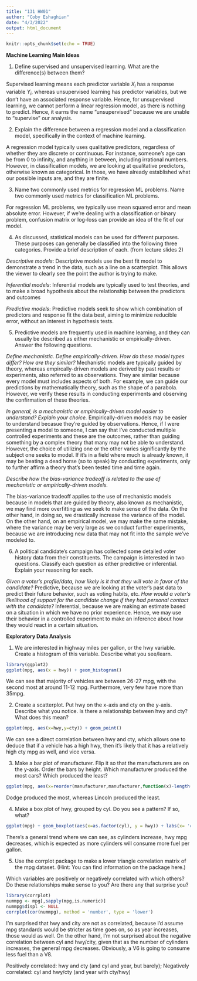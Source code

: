 ```yaml
---
title: "131 HW01"
author: "Coby Eshaghian"
date: "4/3/2022"
output: html_document
---
```


```r
knitr::opts_chunk$set(echo = TRUE)
```

**Machine Learning Main Ideas**

1) Define supervised and unsupervised learning. What are the difference(s) between them?

Supervised learning means each predictor variable $X_i$ has a response variable $Y_i$, whereas unsupervised learning has predictor variables, but we don't have an associated response variable. Hence, for unsupervised learning, we cannot perform a linear regression model, as there is nothing to predict. Hence, it earns the name "unsupervised" because we are unable to "supervise" our analysis.

2) Explain the difference between a regression model and a classification model, specifically in the context of machine learning.

A regression model typically uses qualitative predictors, regardless of whether they are discrete or continuous. For instance, someone's age can be from 0 to infinity, and anything in between, including irrational numbers. However, in classification models, we are looking at qualitative predictors, otherwise known as categorical. In those, we have already established what our possible inputs are, and they are finite. 

3) Name two commonly used metrics for regression ML problems. Name two commonly used metrics for classification ML problems.

For regression ML problems, we typically use mean squared error and mean absolute error.
However, if we're dealing with a classification or binary problem, confusion matrix or log-loss can provide an idea of the fit of our model.

4) As discussed, statistical models can be used for different purposes. These purposes can generally be classified into the following three categories. Provide a brief description of each. (from lecture slides 2)

*Descriptive models*: Descriptive models use the best fit model to demonstrate a trend in the data, such as a line on a scatterplot. This allows the viewer to clearly see the point the author is trying to make. 

*Inferential models*: Inferential models are typically used to test theories, and to make a broad hypothesis about the relationship between the predictors and outcomes

*Predictive models*: Predictive models seek to show which combination of predictors and response fit the data best, aiming to minimize reducible error, without an interest in hypothesis tests.

5) Predictive models are frequently used in machine learning, and they can usually be described as either mechanistic or empirically-driven. Answer the following questions.

*Define mechanistic. Define empirically-driven. How do these model types differ? How are they similar?*
Mechanistic models are typically guided by theory, whereas empircally-driven models are derived by past results or experiments, also referred to as observations. They are similar because every model must includes aspects of both. For example, we can guide our predictions by mathematically theory, such as the shape of a parabola. However, we verify these results in conducting experiments and observing the confirmation of these theories.

*In general, is a mechanistic or empirically-driven model easier to understand? Explain your choice.*
Empirically-driven models may be easier to understand becasue they're guided by observations. Hence, if I were presenting a model to someone, I can say that I've conducted multiple controlled experiments and these are the outcomes, rather than guiding something by a complex theory that many may not be able to understand. However, the choice of utilizing one or the other varies significantly by the subject one seeks to model. If it's in a field where much is already known, it may be beating a dead horse (so to speak) by conducting experiments, only to further affirm a theory that's been tested time and time again. 

*Describe how the bias-variance tradeoff is related to the use of mechanistic or empirically-driven models.*

The bias-variance tradeoff applies to the use of mechanistic models because in models that are guided by theory, also known as mechanistic, we may find more overfitting as we seek to make sense of the data. On the other hand, in doing so, we drastically increase the variance of the model. On the other hand, on an empirical model, we may make the same mistake, where the variance may be very large as we conduct further experiments, because we are introducing new data that may not fit into the sample we've modeled to.

6) A political candidate’s campaign has collected some detailed voter history data from their constituents. The campaign is interested in two questions. Classify each question as either predictive or inferential. Explain your reasoning for each.

*Given a voter’s profile/data, how likely is it that they will vote in favor of the candidate?*
Predictive, because we are looking at the voter's past data to predict their future behavior, such as voting habits, etc.
*How would a voter’s likelihood of support for the candidate change if they had personal contact with the candidate?*
Inferential, because we are making an estimate based on a situation in which we have no prior experience. Hence, we may use their behavior in a controlled experiment to make an inference about how they would react in a certain situation. 

**Exploratory Data Analysis**

1) We are interested in highway miles per gallon, or the hwy variable. Create a histogram of this variable. Describe what you see/learn.
```r
library(ggplot2)
ggplot(mpg, aes(x = hwy)) + geom_histogram()
```

We can see that majority of vehicles are between 26-27 mpg, with the second most at around 11-12 mpg. Furthermore, very few have more than 35mpg.

2) Create a scatterplot. Put hwy on the x-axis and cty on the y-axis. Describe what you notice. Is there a relationship between hwy and cty? What does this mean?
```r
ggplot(mpg, aes(x=hwy,y=cty)) + geom_point()
```

We can see a direct correlation between hwy and cty, which allows one to deduce that if a vehicle has a high hwy, then it's likely that it has a relatively high cty mpg as well, and vice versa.

3) Make a bar plot of manufacturer. Flip it so that the manufacturers are on the y-axis. Order the bars by height. Which manufacturer produced the most cars? Which produced the least?
```r
ggplot(mpg, aes(x=reorder(manufacturer,manufacturer,function(x)-length(x)))) + geom_bar() + coord_flip() +labs(x='manufacturer')
```

Dodge produced the most, whereas Lincoln produced the least.

4) Make a box plot of hwy, grouped by cyl. Do you see a pattern? If so, what?
```r
ggplot(mpg) + geom_boxplot(aes(x=as.factor(cyl), y = hwy)) + labs(x= 'cyl')

```

There's a general trend where we can see, as cylinders increase, hwy mpg decreases, which is expected as more cylinders will consume more fuel per gallon.

5) Use the corrplot package to make a lower triangle correlation matrix of the mpg dataset. (Hint: You can find information on the package here.)

Which variables are positively or negatively correlated with which others? Do these relationships make sense to you? Are there any that surprise you?
```r
library(corrplot)
nummpg <- mpg[,sapply(mpg,is.numeric)]
nummpg$displ <- NULL
corrplot(cor(nummpg), method = 'number', type = 'lower')
```

I'm surprised that hwy and city are not as correlated, because I'd assume mpg standards would be stricter as time goes on, so as year increases, those would as well. On the other hand, I'm not surprised about the negative correlation between cyl and hwy/city, given that as the number of cylinders increases, the general mpg decreases. Obviously, a V6 is going to consume less fuel than a V8.

Positively correlated: hwy and cty (and cyl and year, but barely);
Negatively correlated: cyl and hwy/cty (and year with cty/hwy)

